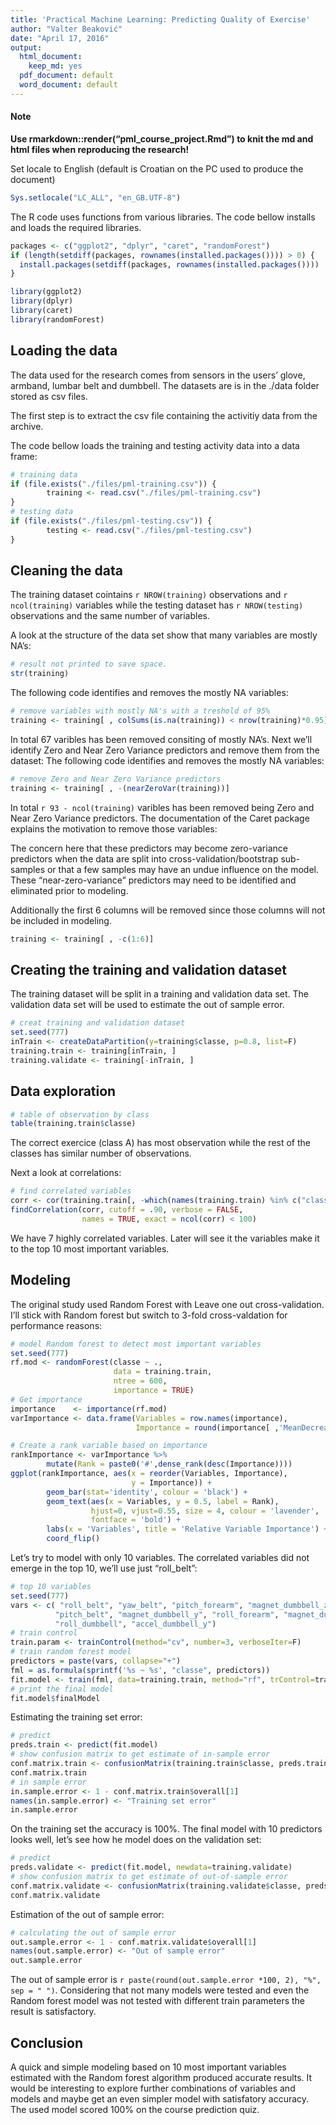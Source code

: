 ```yaml
---
title: 'Practical Machine Learning: Predicting Quality of Exercise'
author: "Valter Beaković"
date: "April 17, 2016"
output:
  html_document:
    keep_md: yes
  pdf_document: default
  word_document: default
---
```

#### **Note**
**Use rmarkdown::render("pml_course_project.Rmd") to knit the md and html files when reproducing the research!**

Set locale to English (default is Croatian on the PC used to produce the document)
```r
Sys.setlocale("LC_ALL", "en_GB.UTF-8")
```
The R code uses functions from various libraries. The code bellow installs and loads the 
required libraries.
```r
packages <- c("ggplot2", "dplyr", "caret", "randomForest")
if (length(setdiff(packages, rownames(installed.packages()))) > 0) {
  install.packages(setdiff(packages, rownames(installed.packages())))  
}

library(ggplot2)
library(dplyr)
library(caret)
library(randomForest)
```


## Loading the data

The data used for the research comes from sensors in the users’ glove, armband, lumbar belt and
dumbbell. The datasets are is in the ./data folder stored as csv files.

The first step is to extract the csv file containing the activitiy data from the
archive.

The code bellow loads the training and testing activity data into a data frame:
```r
# training data
if (file.exists("./files/pml-training.csv")) {
        training <- read.csv("./files/pml-training.csv")                
}
# testing data
if (file.exists("./files/pml-testing.csv")) {
        testing <- read.csv("./files/pml-testing.csv")                
}
```

## Cleaning the data

The training dataset cointains `r NROW(training)` observations and `r ncol(training)` variables while the testing dataset has `r NROW(testing)` observations and the same number of variables. 

A look at the structure of the data set show that many variables are mostly NA's:
```r
# result not printed to save space.
str(training)
```

The following code identifies and removes the mostly NA variables:
```r
# remove variables with mostly NA's with a treshold of 95%
training <- training[ , colSums(is.na(training)) < nrow(training)*0.95]
```

In total 67 varibles has been removed consiting of mostly NA's. 
Next we'll identify Zero and Near Zero Variance predictors and remove them from the dataset:
The following code identifies and removes the mostly NA variables:
```r
# remove Zero and Near Zero Variance predictors
training <- training[ , -(nearZeroVar(training))]
```

In total `r 93 - ncol(training)` varibles has been removed being Zero and Near Zero Variance predictors. The documentation of the Caret package explains the motivation to remove those variables:

The concern here that these predictors may become zero-variance predictors when the data are split into cross-validation/bootstrap sub-samples or that a few samples may have an undue influence on the model. These "near-zero-variance" predictors may need to be identified and eliminated prior to modeling. 

Additionally the first 6 columns will be removed since those columns will not be included in modeling.
```r
training <- training[ , -c(1:6)]
```

## Creating the training and validation dataset

The training dataset will be split in a training and validation data set. The validation data set will be used to estimate the out of sample error.
```r
# creat training and validation dataset
set.seed(777)
inTrain <- createDataPartition(y=training$classe, p=0.8, list=F)
training.train <- training[inTrain, ]
training.validate <- training[-inTrain, ]
```

## Data exploration

```r
# table of observation by class
table(training.train$classe)
```

The correct exercice (class A) has most observation while the rest of the classes has similar number of observations. 

Next a look at correlations:
```r
# find correlated variables
corr <- cor(training.train[, -which(names(training.train) %in% c("classe"))])
findCorrelation(corr, cutoff = .90, verbose = FALSE,
                names = TRUE, exact = ncol(corr) < 100)
```

We have 7 highly correlated variables. Later will see it the variables make it to the top 10 most important variables.

## Modeling

The original study used Random Forest with Leave one out cross-validation. I'll stick with Random forest but switch to 3-fold cross-valdation for performance reasons:

```r
# model Random forest to detect most important variables
set.seed(777)
rf.mod <- randomForest(classe ~ ., 
                       data = training.train, 
                       ntree = 600, 
                       importance = TRUE)
# Get importance
importance    <- importance(rf.mod)
varImportance <- data.frame(Variables = row.names(importance), 
                            Importance = round(importance[ ,'MeanDecreaseGini'],2))

# Create a rank variable based on importance
rankImportance <- varImportance %>%
        mutate(Rank = paste0('#',dense_rank(desc(Importance))))
ggplot(rankImportance, aes(x = reorder(Variables, Importance), 
                           y = Importance)) +
        geom_bar(stat='identity', colour = 'black') +
        geom_text(aes(x = Variables, y = 0.5, label = Rank),
                  hjust=0, vjust=0.55, size = 4, colour = 'lavender',
                  fontface = 'bold') +
        labs(x = 'Variables', title = 'Relative Variable Importance') +
        coord_flip() 
```

Let's try to model with only 10 variables. The correlated variables did not emerge in the top 10, we'll use just "roll_belt":

```r
# top 10 variables
set.seed(777)
vars <- c( "roll_belt", "yaw_belt", "pitch_forearm", "magnet_dumbbell_z",   
          "pitch_belt", "magnet_dumbbell_y", "roll_forearm", "magnet_dumbbell_x", 
          "roll_dumbbell", "accel_dumbbell_y")
# train control
train.param <- trainControl(method="cv", number=3, verboseIter=F)
# train random forest model
predictors = paste(vars, collapse="+") 
fml = as.formula(sprintf('%s ~ %s', "classe", predictors))
fit.model <- train(fml, data=training.train, method="rf", trControl=train.param)
# print the final model
fit.model$finalModel
```

Estimating the training set error:
```r
# predict
preds.train <- predict(fit.model)
# show confusion matrix to get estimate of in-sample error
conf.matrix.train <- confusionMatrix(training.train$classe, preds.train)
conf.matrix.train
# in sample error
in.sample.error <- 1 - conf.matrix.train$overall[1]
names(in.sample.error) <- "Training set error"
in.sample.error
```

On the training set the accuracy is 100%.
The final model with 10 predictors looks well, let's see how he model does on the validation set:

```r
# predict
preds.validate <- predict(fit.model, newdata=training.validate)
# show confusion matrix to get estimate of out-of-sample error
conf.matrix.validate <- confusionMatrix(training.validate$classe, preds.validate)
conf.matrix.validate
```

Estimation of the out of sample error:

```r
# calculating the out of sample error
out.sample.error <- 1 - conf.matrix.validate$overall[1]
names(out.sample.error) <- "Out of sample error"
out.sample.error
```

The out of sample error is `r paste(round(out.sample.error *100, 2), "%", sep = " ")`. Considering that not many models were tested and even the Random forest model was not tested with different train parameters the result is satisfactory.

## Conclusion

A quick and simple modeling based on 10 most important variables estimated with the Random forest algorithm produced accurate results. It would be interesting to explore further combinations of variables and models and maybe get an even simpler model with satisfatory accuracy. The used model scored 100% on the course prediction quiz.


